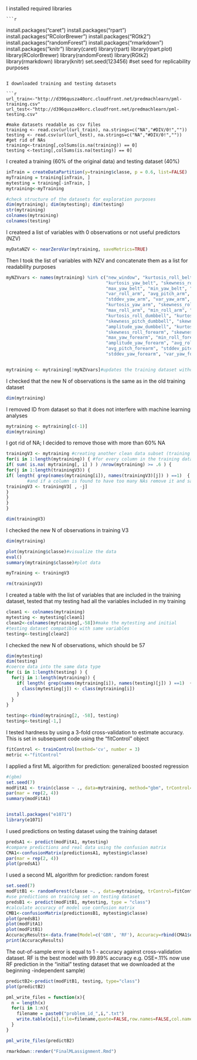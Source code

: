 I installed  required libraries

    ```{r}
install.packages("caret")
install.packages("rpart")
install.packages("RColorBrewer")
install.packages("RGtk2")
install.packages("randomForest")
 install.packages("rmarkdown")
install.packages("knitr")
library(caret)
 library(rpart)
 library(rpart.plot)
 library(RColorBrewer)
 library(randomForest)
 library(RGtk2)
 library(rmarkdown)
 library(knitr)
set.seed(123456) #set seed for replicability purposes

```

I downloaded training and testing datasets

```{r}
url_train<-"http://d396qusza40orc.cloudfront.net/predmachlearn/pml-training.csv"
url_test<-"http://d396qusza40orc.cloudfront.net/predmachlearn/pml-testing.csv"

#make datasets readable as csv files
training <- read.csv(url(url_train), na.strings=c("NA","#DIV/0!",""))
testing <- read.csv(url(url_test), na.strings=c("NA","#DIV/0!",""))
#get rid of NAs
training<-training[,colSums(is.na(training)) == 0]
testing <-testing[,colSums(is.na(testing)) == 0]
```

I created a training (60% of the original data) and testing dataset (40%)

```{r}
inTrain = createDataPartition(y=training$classe, p = 0.6, list=FALSE)
myTraining = training[inTrain, ]
mytesting = training[-inTrain, ]
mytraining<-myTraining

#check structure of the datasets for exploration purposes
dim(mytraining); dim(mytesting); dim(testing)
str(mytraining)
colnames(mytraining)
colnames(testing)

```

I createed a list of variables with 0 observations or not useful predictors (NZV)

```{r}

myDataNZV <- nearZeroVar(mytraining, saveMetrics=TRUE)

```

Then I took the list of variables with NZV and concatenate them as a list for readability purposes

```{r}
myNZVvars <- names(mytraining) %in% c("new_window", "kurtosis_roll_belt", "kurtosis_picth_belt",
                                      "kurtosis_yaw_belt", "skewness_roll_belt", "skewness_roll_belt.1", "skewness_yaw_belt",
                                      "max_yaw_belt", "min_yaw_belt", "amplitude_yaw_belt", "avg_roll_arm", "stddev_roll_arm",
                                      "var_roll_arm", "avg_pitch_arm", "stddev_pitch_arm", "var_pitch_arm", "avg_yaw_arm",
                                      "stddev_yaw_arm", "var_yaw_arm", "kurtosis_roll_arm", "kurtosis_picth_arm",
                                      "kurtosis_yaw_arm", "skewness_roll_arm", "skewness_pitch_arm", "skewness_yaw_arm",
                                      "max_roll_arm", "min_roll_arm", "min_pitch_arm", "amplitude_roll_arm", "amplitude_pitch_arm",
                                      "kurtosis_roll_dumbbell", "kurtosis_picth_dumbbell", "kurtosis_yaw_dumbbell", "skewness_roll_dumbbell",
                                      "skewness_pitch_dumbbell", "skewness_yaw_dumbbell", "max_yaw_dumbbell", "min_yaw_dumbbell",
                                      "amplitude_yaw_dumbbell", "kurtosis_roll_forearm", "kurtosis_picth_forearm", "kurtosis_yaw_forearm",
                                      "skewness_roll_forearm", "skewness_pitch_forearm", "skewness_yaw_forearm", "max_roll_forearm",
                                      "max_yaw_forearm", "min_roll_forearm", "min_yaw_forearm", "amplitude_roll_forearm",
                                      "amplitude_yaw_forearm", "avg_roll_forearm", "stddev_roll_forearm", "var_roll_forearm",
                                      "avg_pitch_forearm", "stddev_pitch_forearm", "var_pitch_forearm", "avg_yaw_forearm",
                                      "stddev_yaw_forearm", "var_yaw_forearm")


mytraining <- mytraining[!myNZVvars]#updates the training dataset without NZV variables
```

I checked that the new N of observations is the same as in the old training dataset

```{r}
dim(mytraining)
```

I removed ID from dataset so that it does not interfere with machine learning analyses

```{r}
mytraining <- mytraining[c(-1)]
dim(mytraining)
```

I got rid of NA; I decided to remove those with more than 60% NA

```{r}
trainingV3 <- mytraining #creating another clean data subset (training V3) with less than 60% NA
for(i in 1:length(mytraining)) { #for every column in the training dataset, if NAs>60%  get rid of it
if( sum( is.na( mytraining[, i] ) ) /nrow(mytraining) >= .6 ) {
for(j in 1:length(trainingV3)) {
if( length( grep(names(mytraining[i]), names(trainingV3)[j]) ) ==1)  { # compare training and training V3
        #and if a column is found to have too many NAs remove it and save it all in training V3
trainingV3 <- trainingV3[ , -j]
}
}
}
}

dim(trainingV3)
```

I checked the  new N of observations in training V3

```{r}
dim(mytraining)
```
```{r}
plot(mytraining$classe)#visualize the data
eval()
summary(mytraining$classe)#plot data

myTraining <- trainingV3

rm(trainingV3)
```
I created a table with the list of variables that are included in the training dataset, tested that my testing had all the variables included in my training

```{r}
clean1 <- colnames(mytraining)
mytesting <- mytesting[clean1]
clean2<-colnames(mytraining[,-58])#make the mytesting and initial
#testing dataset compatible with same variables
testing<-testing[clean2]

```

I checked the new N of observations, which should be 57

```{r}
dim(mytesting)
dim(testing)
#coerce data into the same data type
for (i in 1:length(testing) ) {
  for(j in 1:length(mytraining)) {
    if( length( grep(names(mytraining[i]), names(testing)[j]) ) ==1)  {
      class(mytesting[j]) <- class(mytraining[i])
    }
  }
}

testing<-rbind(mytraining[2, -58], testing)
testing<-testing[-1,]
```

I tested hardness by using a 3-fold cross-validation to estimate accuracy. This is set in subsequent code using the "fitControl" object

```{r}

fitControl <- trainControl(method='cv', number = 3)
metric <-"fitControl"
```

I applied a first ML algorithm for prediction: generalized boosted regression

```{r}
#(gbm)
set.seed(7)
modFitA1 <- train(classe ~ ., data=mytraining, method="gbm", trControl=fitControl)
par(mar = rep(2, 4))
summary(modFitA1)


install.packages("e1071")
library(e1071)
```

I used predictions on testing dataset using  the training dataset

```{r}
predsA1 <- predict(modFitA1, mytesting)
#compare predictions and real data using the confusion matrix
CMA1<-confusionMatrix(predictionsA1, mytesting$classe)
par(mar = rep(2, 4))
plot(predsA1)

```

I used a second ML algorithm for prediction: random forest

```{r}
set.seed(7)
modFitB1 <- randomForest(classe ~. , data=mytraining, trControl=fitControl)
#use predictions on training set on testing dataset
predsB1 <- predict(modFitB1, mytesting, type = "class")
#calculate accuracy of model use confusion matrix
CMB1<-confusionMatrix(predictionsB1, mytesting$classe)
plot(predsB1)
plot(modFitA1)
plot(modFitB1)
AccuracyResults<-data.frame(Model=c('GBR', 'RF'), Accuracy=rbind(CMA1$overall[1], CMB1$overall[1]))
print(AccuracyResults)
```

The out-of-sample error is equal to 1 - accuracy against cross-validation dataset. RF is the best model with 99.89% accuracy e.g. OSE=.11% now use RF prediction in the "initial" testing dataset that we downloaded at the beginning -independent sample)

```{r}
predictB2<-predict(modFitB1, testing, type="class")
plot(predictB2)
```

```{r}
pml_write_files = function(x){
  n = length(x)
  for(i in 1:n){
    filename = paste0("problem_id_",i,".txt")
    write.table(x[i],file=filename,quote=FALSE,row.names=FALSE,col.names=FALSE)
  }
}

pml_write_files(predictB2)

rmarkdown::render("FinalMLassignment.Rmd")

```



